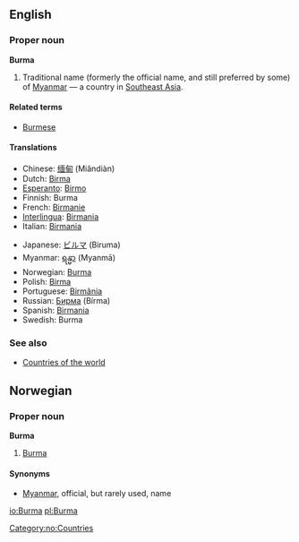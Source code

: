 ==English==

===Proper noun===
'''Burma'''

# Traditional name (formerly the official name, and still preferred by some) of [[Myanmar]] — a country in [[Southeast Asia]].

====Related terms====
*[[Burmese]]

====Translations====
{{top}}
*Chinese: [[缅甸]] (Miǎndiàn)
*Dutch: [[Birma]]
*[[Esperanto]]: [[Birmo]]
*Finnish: Burma
*French: [[Birmanie]]
*[[Interlingua]]: [[Birmania]]
*Italian: [[Birmania]]
{{mid}}
*Japanese: [[ビルマ]] (Biruma)
*Myanmar: [[ရန္မာ]] (Myanmā)
*Norwegian: [[#Norwegian|Burma]]
*Polish: [[Birma]]
*Portuguese: [[Birmânia]]
*Russian: [[Бирма]] (Bírma) {{f}}
*Spanish: [[Birmania]]
*Swedish: Burma
{{bottom}}

===See also===
*[[Countries of the world]]

==Norwegian==
===Proper noun===
[[Category:no:Countries]]
'''Burma'''
#[[#English|Burma]]
====Synonyms====
*[[Myanmar]], official, but rarely used, name

[[io:Burma]]
[[pl:Burma]]